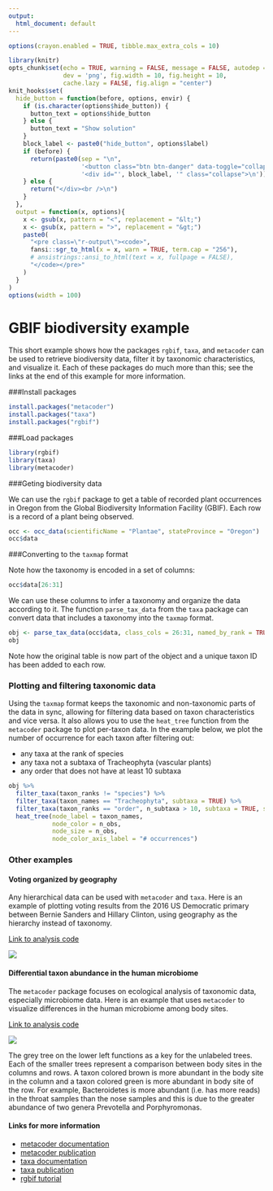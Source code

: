 ```yaml
---
output:
  html_document: default
---
```


```r
options(crayon.enabled = TRUE, tibble.max_extra_cols = 10)

library(knitr)
opts_chunk$set(echo = TRUE, warning = FALSE, message = FALSE, autodep = TRUE,
               dev = 'png', fig.width = 10, fig.height = 10,
               cache.lazy = FALSE, fig.align = "center")
knit_hooks$set(
  hide_button = function(before, options, envir) {
    if (is.character(options$hide_button)) {
      button_text = options$hide_button
    } else {
      button_text = "Show solution"
    }
    block_label <- paste0("hide_button", options$label)
    if (before) {
      return(paste0(sep = "\n",
                    '<button class="btn btn-danger" data-toggle="collapse" data-target="#', block_label, '"> ', button_text, ' </button>\n',
                    '<div id="', block_label, '" class="collapse">\n'))
    } else {
      return("</div><br />\n")
    }
  },
  output = function(x, options){
    x <- gsub(x, pattern = "<", replacement = "&lt;")
    x <- gsub(x, pattern = ">", replacement = "&gt;")
    paste0(
      "<pre class=\"r-output\"><code>",
      fansi::sgr_to_html(x = x, warn = TRUE, term.cap = "256"),
      # ansistrings::ansi_to_html(text = x, fullpage = FALSE),
      "</code></pre>"
    )
  }
)
options(width = 100)
```


# GBIF biodiversity example

This short example shows how the packages `rgbif`, `taxa`, and `metacoder` can be used to retrieve biodiversity data, filter it by taxonomic characteristics, and visualize it.
Each of these packages do much more than this; see the links at the end of this example for more information.


###Install packages

```r
install.packages("metacoder")
install.packages("taxa")
install.packages("rgbif")
```


###Load packages

```r
library(rgbif)
library(taxa)
library(metacoder)
```


###Geting biodiversity data

We can use the `rgbif` package to get a table of recorded plant occurrences in Oregon from the Global Biodiversity Information Facility (GBIF).
Each row is a record of a plant being observed.

```r
occ <- occ_data(scientificName = "Plantae", stateProvince = "Oregon")
occ$data
```


###Converting to the `taxmap` format

Note how the taxonomy is encoded in a set of columns:

```r
occ$data[26:31]
```

We can use these columns to infer a taxonomy and organize the data according to it.
The function `parse_tax_data` from the `taxa` package can convert data that includes a taxonomy into the `taxmap` format.

```r
obj <- parse_tax_data(occ$data, class_cols = 26:31, named_by_rank = TRUE)
obj
```

Note how the original table is now part of the object and a unique taxon ID has been added to each row.


### Plotting and filtering taxonomic data

Using the `taxmap` format keeps the taxonomic and non-taxonomic parts of the data in sync, allowing for filtering data based on taxon characteristics and vice versa.
It also allows you to use the `heat_tree` function from the `metacoder` package to plot per-taxon data.
In the example below, we plot the number of occurrence for each taxon after filtering out:

* any taxa at the rank of species
* any taxa not a subtaxa of Tracheophyta (vascular plants)
* any order that does not have at least 10 subtaxa

```r
obj %>% 
  filter_taxa(taxon_ranks != "species") %>% 
  filter_taxa(taxon_names == "Tracheophyta", subtaxa = TRUE) %>%
  filter_taxa(taxon_ranks == "order", n_subtaxa > 10, subtaxa = TRUE, supertaxa = TRUE) %>% 
  heat_tree(node_label = taxon_names,
            node_color = n_obs,
            node_size = n_obs,
            node_color_axis_label = "# occurrences")
```

### Other examples

#### Voting organized by geography

Any hierarchical data can be used with `metacoder` and `taxa`.
Here is an example of plotting voting results from the 2016 US Democratic primary between Bernie Sanders and Hillary Clinton, using geography as the hierarchy instead of taxonomy.

[Link to analysis code](voting_example.html)

![](voting.png)


#### Differential taxon abundance in the human microbiome

The `metacoder` package focuses on ecological analysis of taxonomic data, especially microbiome data.
Here is an example that uses `metacoder` to visualize differences in the human microbiome among body sites.

[Link to analysis code](https://grunwaldlab.github.io/metacoder_documentation/example.html)

![](microbiome_example.png)

The grey tree on the lower left functions as a key for the unlabeled trees. Each of the smaller trees represent a comparison between body sites in the columns and rows. A taxon colored brown is more abundant in the body site in the column and a taxon colored green is more abundant in body site of the row. For example, Bacteroidetes is more abundant (i.e. has more reads) in the throat samples than the nose samples and this is due to the greater abundance of two genera Prevotella and Porphyromonas.


#### Links for more information

* [metacoder documentation](https://grunwaldlab.github.io/metacoder_documentation/)
* [metacoder publication](https://journals.plos.org/ploscompbiol/article?id=10.1371/journal.pcbi.1005404)
* [taxa documentation](https://github.com/ropensci/taxa#taxa)
* [taxa publication](https://f1000research.com/articles/7-272/v2)
* [rgbif tutorial](https://ropensci.org/tutorials/rgbif_tutorial/)

  